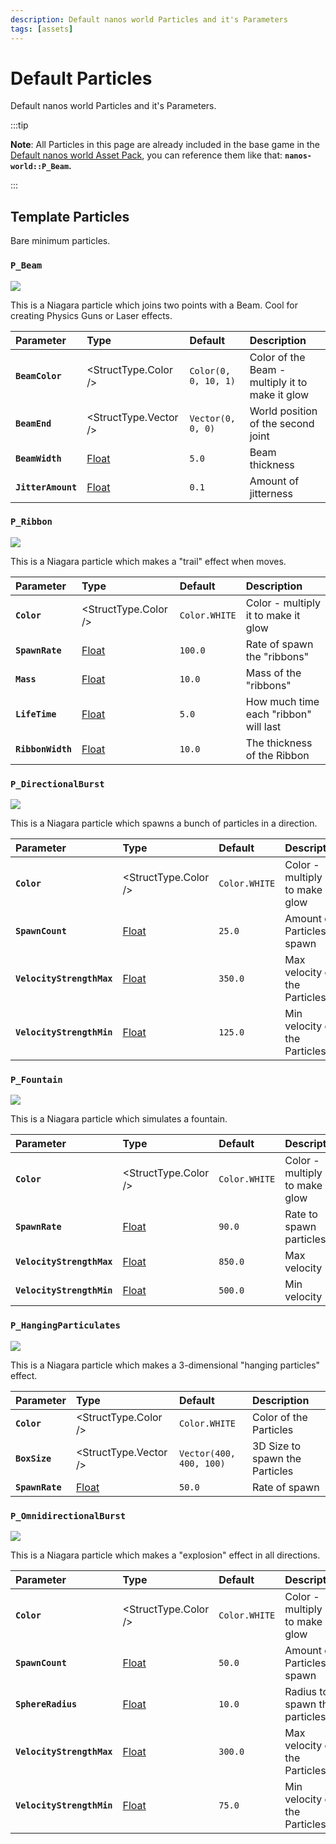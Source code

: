 ```yaml
---
description: Default nanos world Particles and it's Parameters
tags: [assets]
---
```


# Default Particles

Default nanos world Particles and it's Parameters.


:::tip

**Note**: All Particles in this page are already included in the base game in the [Default nanos world Asset Pack](./assets-modding/default-asset-pack/default-asset-pack.md), you can reference them like that: **`nanos-world::P_Beam`.**

:::

## Template Particles

Bare minimum particles.

### `P_Beam`

![](/img/docs/default-particles-beam.jpg)

This is a Niagara particle which joins two points with a Beam. Cool for creating Physics Guns or Laser effects.

| Parameter | Type | Default | Description |
| :--- | :--- | :--- | :--- |
| **`BeamColor`** | <StructType.Color /> | `Color(0, 0, 10, 1)` | Color of the Beam - multiply it to make it glow |
| **`BeamEnd`** | <StructType.Vector /> | `Vector(0, 0, 0)` | World position of the second joint |
| **`BeamWidth`** | [Float](./scripting-reference/classes/particle.mdx#setparameterfloat) | `5.0` | Beam thickness |
| **`JitterAmount`** | [Float](./scripting-reference/classes/particle.mdx#setparameterfloat) | `0.1` | Amount of jitterness |

### `P_Ribbon`

![](/img/docs/default-particles-ribbon.jpg)

This is a Niagara particle which makes a "trail" effect when moves.

| Parameter | Type | Default | Description |
| :--- | :--- | :--- | :--- |
| **`Color`** | <StructType.Color /> | `Color.WHITE` | Color - multiply it to make it glow |
| **`SpawnRate`** | [Float](./scripting-reference/classes/particle.mdx#setparameterfloat) | `100.0` | Rate of spawn the "ribbons" |
| **`Mass`** | [Float](./scripting-reference/classes/particle.mdx#setparameterfloat) | `10.0` | Mass of the "ribbons" |
| **`LifeTime`** | [Float](./scripting-reference/classes/particle.mdx#setparameterfloat) | `5.0` | How much time each "ribbon" will last |
| **`RibbonWidth`** | [Float](./scripting-reference/classes/particle.mdx#setparameterfloat) | `10.0` | The thickness of the Ribbon |

### `P_DirectionalBurst`

![](/img/docs/default-particles-directional-burst.jpg)

This is a Niagara particle which spawns a bunch of particles in a direction.

| Parameter | Type | Default | Description |
| :--- | :--- | :--- | :--- |
| **`Color`** | <StructType.Color /> | `Color.WHITE` | Color - multiply it to make it glow |
| **`SpawnCount`** | [Float](./scripting-reference/classes/particle.mdx#setparameterfloat) | `25.0` | Amount of Particles to spawn |
| **`VelocityStrengthMax`** | [Float](./scripting-reference/classes/particle.mdx#setparameterfloat) | `350.0` | Max velocity of the Particles |
| **`VelocityStrengthMin`** | [Float](./scripting-reference/classes/particle.mdx#setparameterfloat) | `125.0` | Min velocity of the Particles |

### `P_Fountain`

![](/img/docs/default-particles-fountain.jpg)

This is a Niagara particle which simulates a fountain.

| Parameter | Type | Default | Description |
| :--- | :--- | :--- | :--- |
| **`Color`** | <StructType.Color /> | `Color.WHITE` | Color - multiply it to make it glow |
| **`SpawnRate`** | [Float](./scripting-reference/classes/particle.mdx#setparameterfloat) | `90.0` | Rate to spawn particles |
| **`VelocityStrengthMax`** | [Float](./scripting-reference/classes/particle.mdx#setparameterfloat) | `850.0` | Max velocity |
| **`VelocityStrengthMin`** | [Float](./scripting-reference/classes/particle.mdx#setparameterfloat) | `500.0` | Min velocity |

### `P_HangingParticulates`

![](/img/docs/default-particles-hanging.jpg)

This is a Niagara particle which makes a 3-dimensional "hanging particles" effect.

| Parameter | Type | Default | Description |
| :--- | :--- | :--- | :--- |
| **`Color`** | <StructType.Color /> | `Color.WHITE` | Color of the Particles |
| **`BoxSize`** | <StructType.Vector /> | `Vector(400, 400, 100)` | 3D Size to spawn the Particles |
| **`SpawnRate`** | [Float](./scripting-reference/classes/particle.mdx#setparameterfloat) | `50.0` | Rate of spawn |

### `P_OmnidirectionalBurst`

![](/img/docs/default-particles-omnidirectional-burst.jpg)

This is a Niagara particle which makes a "explosion" effect in all directions.

| Parameter | Type | Default | Description |
| :--- | :--- | :--- | :--- |
| **`Color`** | <StructType.Color /> | `Color.WHITE` | Color - multiply it to make it glow |
| **`SpawnCount`** | [Float](./scripting-reference/classes/particle.mdx#setparameterfloat) | `50.0` | Amount of Particles to spawn |
| **`SphereRadius`** | [Float](./scripting-reference/classes/particle.mdx#setparameterfloat) | `10.0` | Radius to spawn the particles |
| **`VelocityStrengthMax`** | [Float](./scripting-reference/classes/particle.mdx#setparameterfloat) | `300.0` | Max velocity of the Particles |
| **`VelocityStrengthMin`** | [Float](./scripting-reference/classes/particle.mdx#setparameterfloat) | `75.0` | Min velocity of the Particles |

